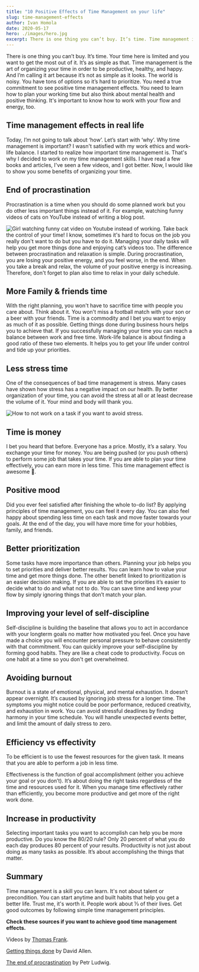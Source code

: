 ```yaml
---
title: "10 Positive Effects of Time Management on your life"
slug: time-management-effects
author: Ivan Homola
date: 2020-05-17
hero: ./images/hero.jpg
excerpt: There is one thing you can’t buy. It’s time. Time management is the art of organizing your time in order to be productive, healthy, and happy.
---
```


There is one thing you can’t buy. It’s time. Your time here is limited and you want to get the most out of it. It’s as simple as that. Time management is the art of organizing your time in order to be productive, healthy, and happy. And I’m calling it art because it’s not as simple as it looks. The world is noisy. You have tons of options so it’s hard to prioritize. You need a true commitment to see positive time management effects. You need to learn how to plan your working time but also think about mental health and positive thinking. It's important to know how to work with your flow and energy, too.

## Time management effects in real life

Today, I’m not going to talk about ‘how’. Let’s start with ‘why’. Why time management is important? I wasn't satisfied with my work ethics and work-life balance. I started to realize how important time management is. That's why I decided to work on my time management skills. I have read a few books and articles, I've seen a few videos, and I got better. Now, I would like to show you some benefits of organizing your time.

## End of procrastination

Procrastination is a time when you should do some planned work but you do other less important things instead of it. For example, watching funny videos of cats on YouTube instead of writing a blog post.

![Girl watching funny cat video on Youtube instead of working.](./images/procrastination.gif)
Take back the control of your time! I know, sometimes it's hard to focus on the job you really don't want to do but you have to do it. Managing your daily tasks will help you get more things done and enjoying cat’s videos too. The difference between procrastination and relaxation is simple. During procrastination, you are losing your positive energy, and you feel worse, in the end. When you take a break and relax, the volume of your positive energy is increasing. Therefore, don't forget to plan also time to relax in your daily schedule.

## More Family & friends time

With the right planning, you won't have to sacrifice time with people you care about. Think about it. You won't miss a football match with your son or a beer with your friends. Time is a commodity and I bet you want to enjoy as much of it as possible. Getting things done during business hours helps you to achieve that. If you successfully managing your time you can reach a balance between work and free time. Work-life balance is about finding a good ratio of these two elements. It helps you to get your life under control and tide up your priorities.

## Less stress time

One of the consequences of bad time management is stress. Many cases have shown how stress has a negative impact on our health. By better organization of your time, you can avoid the stress at all or at least decrease the volume of it. Your mind and body will thank you.

![How to not work on a task if you want to avoid stress.](./images/deadline.png)

## Time is money

I bet you heard that before. Everyone has a price. Mostly, it’s a salary. You exchange your time for money. You are being pushed (or you push others) to perform some job that takes your time. If you are able to plan your time effectively, you can earn more in less time. This time management effect is awesome 🤑.

## Positive mood

Did you ever feel satisfied after finishing the whole to-do list? By applying principles of time management, you can feel it every day. You can also feel happy about spending less time on each task and move faster towards your goals. At the end of the day, you will have more time for your hobbies, family, and friends.

## Better prioritization

Some tasks have more importance than others. Planning your job helps you to set priorities and deliver better results. You can learn how to value your time and get more things done. The other benefit linked to prioritization is an easier decision making. If you are able to set the priorities it’s easier to decide what to do and what not to do. You can save time and keep your flow by simply ignoring things that don’t match your plan.

## Improving your level of self-discipline

Self-discipline is building the baseline that allows you to act in accordance with your longterm goals no matter how motivated you feel. Once you have made a choice you will encounter personal pressure to behave consistently with that commitment. You can quickly improve your self-discipline by forming good habits. They are like a cheat code to productivity. Focus on one habit at a time so you don't get overwhelmed.

## Avoiding burnout

Burnout is a state of emotional, physical, and mental exhaustion. It doesn’t appear overnight. It’s caused by ignoring job stress for a longer time. The symptoms you might notice could be poor performance, reduced creativity, and exhaustion in work. You can avoid stressful deadlines by finding harmony in your time schedule. You will handle unexpected events better, and limit the amount of daily stress to zero.

## Efficiency vs effectivity

To be efficient is to use the fewest resources for the given task. It means that you are able to perform a job in less time.

Effectiveness is the function of goal accomplishment (either you achieve your goal or you don’t). It’s about doing the right tasks regardless of the time and resources used for it. When you manage time effectively rather than efficiently, you become more productive and get more of the right work done.

## Increase in productivity

Selecting important tasks you want to accomplish can help you be more productive. Do you know the 80/20 rule? Only 20 percent of what you do each day produces 80 percent of your results. Productivity is not just about doing as many tasks as possible. It’s about accomplishing the things that matter.

## Summary

Time management is a skill you can learn. It's not about talent or precondition. You can start anytime and built habits that help you get a better life. Trust me, it's worth it. People work about ⅓ of their lives. Get good outcomes by following simple time management principles.

**Check these sources if you want to achieve good time management effects.**

Videos by [](https://www.youtube.com/channel/UCG-KntY7aVnIGXYEBQvmBAQ)[Thomas Frank](https://www.youtube.com/channel/UCG-KntY7aVnIGXYEBQvmBAQ).

[Getting things done](https://gettingthingsdone.com/) by David Allen.

[The end of procrastination](https://procrastination.com/) by Petr Ludwig.
